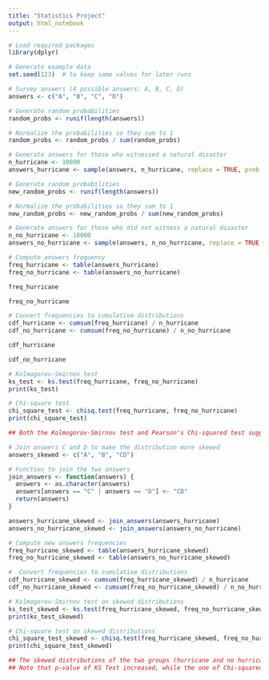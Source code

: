 ---
title: "Statistics Project"
output: html_notebook
---


```{r}
# Load required packages
library(dplyr)
```
```{r}
# Generate example data
set.seed(123)  # to keep same values for later runs

```
```{r}
# Survey answers (4 possible answers: A, B, C, D)
answers <- c("A", "B", "C", "D")
```
```{r}
# Generate random probabilities
random_probs <- runif(length(answers))

# Normalize the probabilities so they sum to 1
random_probs <- random_probs / sum(random_probs)
```

```{r}
# Generate answers for those who witnessed a natural disaster
n_hurricane <- 10000
answers_hurricane <- sample(answers, n_hurricane, replace = TRUE, prob = random_probs)
```
```{r}
# Generate random probabilities
new_random_probs <- runif(length(answers))

# Normalize the probabilities so they sum to 1
new_random_probs <- new_random_probs / sum(new_random_probs)
```

```{r}
# Generate answers for those who did not witness a natural disaster
n_no_hurricane <- 10000
answers_no_hurricane <- sample(answers, n_no_hurricane, replace = TRUE, prob = new_random_probs)

```
```{r}
# Compute answers frequency
freq_hurricane <- table(answers_hurricane)
freq_no_hurricane <- table(answers_no_hurricane)
```
```{r}
freq_hurricane
```
```{r}
freq_no_hurricane
```
```{r}
# Convert frequencies to cumulative distributions
cdf_hurricane <- cumsum(freq_hurricane) / n_hurricane
cdf_no_hurricane <- cumsum(freq_no_hurricane) / n_no_hurricane
```
```{r}
cdf_hurricane
```
```{r}
cdf_no_hurricane
```

```{r}
# Kolmogorov-Smirnov test
ks_test <- ks.test(freq_hurricane, freq_no_hurricane)
print(ks_test)
```
```{r}
# Chi-square test
chi_square_test <- chisq.test(freq_hurricane, freq_no_hurricane)
print(chi_square_test)
```
```{r}
## Both the Kolmogorov-Smirnov test and Pearson's Chi-squared test suggest that there is no statistically significant difference between the distributions of freq_hurricane and freq_no_hurricane.
```
```{r}
# Join answers C and D to make the distribution more skewed
answers_skewed <- c("A", "B", "CD")
```
```{r}
# Function to join the two answers
join_answers <- function(answers) {
  answers <- as.character(answers)
  answers[answers == "C" | answers == "D"] <- "CD"
  return(answers)
}
```
```{r}
answers_hurricane_skewed <- join_answers(answers_hurricane)
answers_no_hurricane_skewed <- join_answers(answers_no_hurricane)
```
```{r}
# Compute new answers frequencies
freq_hurricane_skewed <- table(answers_hurricane_skewed)
freq_no_hurricane_skewed <- table(answers_no_hurricane_skewed)
```
```{r}
#  Convert frequencies to cumulative distributions
cdf_hurricane_skewed <- cumsum(freq_hurricane_skewed) / n_hurricane
cdf_no_hurricane_skewed <- cumsum(freq_no_hurricane_skewed) / n_no_hurricane
```
```{r}
# Kolmogorov-Smirnov test on skewed distributions
ks_test_skewed <- ks.test(freq_hurricane_skewed, freq_no_hurricane_skewed)
print(ks_test_skewed)
```
```{r}
# Chi-square test on skewed distributions
chi_square_test_skewed <- chisq.test(freq_hurricane_skewed, freq_no_hurricane_skewed)
print(chi_square_test_skewed)
```
```{r}
## The skewed distributions of the two groups (hurricane and no hurricane) are still similar and not distinguishable.
## Note that p-value of KS Test increased, while the one of Chi-squared decreased. This might denote that KS-test is indeed more robust when dealing with skewed distributions, as stated in the paper.
```
